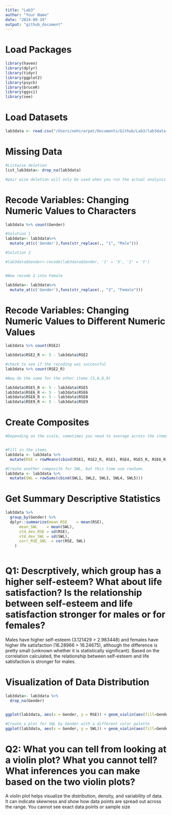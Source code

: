 ```yaml
---
title: "Lab3"
author: "Your Name"
date: "2024-09-19"
output: "github_document"
---
```


# Load Packages
```r
library(haven)
library(dplyr)
library(tidyr)
library(ggplot2)
library(psych)
library(bruceR)
library(ggsci)
library(see)

```

# Load Datasets
```r

lab3data <- read.csv("/Users/nehirarpat/Documents/Github/Lab3/lab3data.csv")

```


# Missing Data
```r

#Listwise deletion
list_lab3data<- drop_na(lab3data)

#pair wise deletion will only be used when you run the actual analysis using "na.rm = TRUE"

```

# Recode Variables: Changing Numeric Values to Characters
```r

lab3data %>% count(Gender)

#Solution 1
lab3data<- lab3data%>%
  mutate_at(c('Gender'),funs(str_replace(., "1", "Male")))

#Solution 2

#lab3data$Gender<-recode(lab3data$Gender, '1' = 'X', '2' = 'Y')


#Now recode 2 into Female

lab3data<- lab3data%>%
  mutate_at(c('Gender'),funs(str_replace(., "2", "Female")))


```

# Recode Variables: Changing Numeric Values to Different Numeric Values
```r

lab3data %>% count(RSE2)

lab3data$RSE2_R <- 5 - lab3data$RSE2

#check to see if the recoding was successful
lab3data %>% count(RSE2_R)

#Now do the same for the other items (5,6,8,9)

lab3data$RSE5_R <- 5 - lab3data$RSE5
lab3data$RSE6_R <- 5 - lab3data$RSE6
lab3data$RSE8_R <- 5 - lab3data$RSE8
lab3data$RSE9_R <- 5 - lab3data$RSE9

```


# Create Composites
```r

#Depending on the scale, sometimes you need to average across the items, other times you might need to sum 


#Fill in the items
lab3data <- lab3data %>%
  mutate(RSE = rowMeans(cbind(RSE1, RSE2_R, RSE3, RSE4, RSE5_R, RSE6_R, RSE7, RSE8_R, RSE9_R, RSE10)))

#Create another composite for SWL, but this time use rowSums
lab3data <- lab3data %>%
  mutate(SWL = rowSums(cbind(SWL1, SWL2, SWL3, SWL4, SWL5)))

```


# Get Summary Descriptive Statistics
```r
lab3data %>% 
  group_by(Gender) %>%
  dplyr::summarize(mean_RSE    = mean(RSE),
      mean_SWL    = mean(SWL),
      std_dev_RSE = sd(RSE),
      std_dev_SWL = sd(SWL),
      corr_RSE_SWL  = cor(RSE, SWL)
    )



```

# Q1: Descrptively, which group has a higher self-esteem? What about life satisfaction? Is the relationship between self-esteem and life satisfaction stronger for males or for females? 

Males have higher self-esteem (3.121429 > 2.983448) and females have higher life satisfaction (16.28966	> 16.24675), although the difference is pretty small (unknown whether it is statistically significant). Based on the correlation calculated, the relationship between self-esteem and life satisfaction is stronger for males.


# Visualization of Data Distribution
```r

lab3data<- lab3data %>%
  drop_na(Gender)


ggplot(lab3data, aes(x = Gender, y = RSE)) + geom_violin(aes(fill=Gender)) + scale_fill_simpsons() + theme_modern()

#Create a plot for SWL by Gender with a different color palette
ggplot(lab3data, aes(x = Gender, y = SWL)) + geom_violin(aes(fill=Gender)) + scale_fill_futurama() + theme_modern()

```

# Q2: What you can tell from looking at a violin plot? What you cannot tell? What inferences you can make based on the two violin plots? 

A violin plot helps  visualize the distribution, density, and variability of data. It can indicate skewness and show how data points are spread out across the range. You cannot see exact data points or sample size